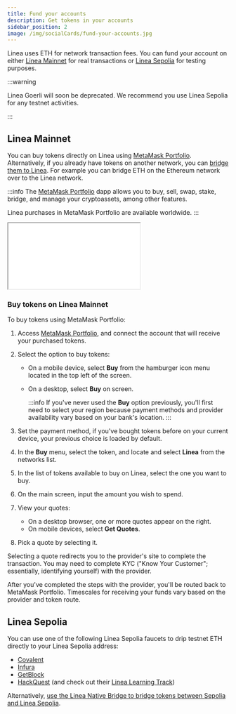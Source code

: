 ```yaml
---
title: Fund your accounts
description: Get tokens in your accounts
sidebar_position: 2
image: /img/socialCards/fund-your-accounts.jpg
---
```


Linea uses ETH for network transaction fees. You can fund your account on either [Linea Mainnet](#linea-mainnet) for
real transactions or [Linea Sepolia](#linea-sepolia) for testing purposes.

:::warning

Linea Goerli will soon be deprecated. We recommend you use Linea Sepolia for any testnet activities.

:::

## Linea Mainnet

You can buy tokens directly on Linea using [MetaMask Portfolio](https://portfolio.metamask.io/).
Alternatively, if you already have tokens on another network, you can [bridge them to Linea](./bridge.mdx).
For example you can bridge ETH on the Ethereum network over to the Linea network.

:::info
The [MetaMask Portfolio](https://portfolio.metamask.io/) dapp allows you to buy, sell, swap, stake, bridge, and
manage your cryptoassets, among other features.

Linea purchases in MetaMask Portfolio are available worldwide.
::: 

<div class="center-container">
  <div class="video-container">
    <iframe
      class="video-iframe"
      src="//www.youtube.com/embed/BOPDw348-zg"
      title="TITLE"
      allow="accelerometer; autoplay; clipboard-write; encrypted-media; gyroscope; picture-in-picture; web-share"
      allowFullScreen></iframe>
  </div>
</div>

### Buy tokens on Linea Mainnet

To buy tokens using MetaMask Portfolio:

1. Access [MetaMask Portfolio](https://portfolio.metamask.io), and connect the account that will
    receive your purchased tokens.
1. Select the option to buy tokens:
    - On a mobile device, select **Buy** from the hamburger icon menu located in the top left 
        of the screen.
    - On a desktop, select **Buy** on screen.

        :::info
        If you've never used the **Buy** option previously, you'll first need to 
        select your region because payment methods and provider availability vary based on your bank's location.
        :::

1. Set the payment method, if you've bought tokens before on your current device, your 
    previous choice is loaded by default.
1. In the **Buy** menu, select the token, and locate and select **Linea** from the networks list.
1. In the list of tokens available to buy on Linea, select the one you want to buy.
1. On the main screen, input the amount you wish to spend.
1. View your quotes:
    - On a desktop browser, one or more quotes appear on the right.
    - On mobile devices, select **Get Quotes**.
1. Pick a quote by selecting it.

Selecting a quote redirects you to the provider's site to complete the transaction. You may need 
to complete KYC ("Know Your Customer"; essentially, identifying yourself) with the provider.

After you've completed the steps with the provider, you'll be routed back to MetaMask Portfolio. 
Timescales for receiving your funds vary based on the provider and token route.

## Linea Sepolia

You can use one of the following Linea Sepolia faucets to drip testnet ETH directly to your
Linea Sepolia address:


- [Covalent](https://www.covalenthq.com/faucet/)
- [Infura](https://www.infura.io/faucet/linea)
- [GetBlock](https://getblock.io/faucet/linea-sepolia/)
- [HackQuest](https://www.hackquest.io/en/faucets/59141) (and check out their [Linea Learning Track](https://www.hackquest.io/en/learning-track/9be129e7-575b-49bd-a64e-1bbe32427ace))

Alternatively, [use the Linea Native Bridge to bridge tokens between Sepolia and Linea Sepolia](../../developers/guides/bridge/how-to-bridge-eth.mdx).
